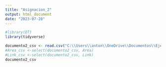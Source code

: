 ```yaml
---
title: "Asignacion_2"
output: html_document
date: "2023-07-28"
---
```


```r
#library(DT)
library(tidyverse)
```

```r
documento2_csv <- read.csv("C:\\Users\\anton\\OneDrive\\Documentos\\Ejemplos_R\\Datos_ejemplo_2.csv", stringsAsFactors = TRUE )
#Area_csv <-select(documento2_csv, Area)
#Link_csv <-select(documento2_csv, Link)
documento2_csv
```
